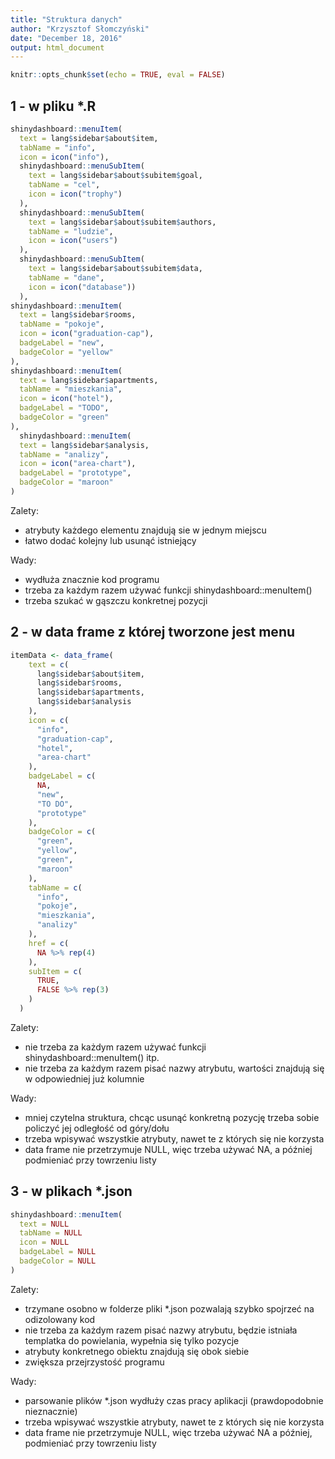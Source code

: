 ```yaml
---
title: "Struktura danych"
author: "Krzysztof Słomczyński"
date: "December 18, 2016"
output: html_document
---
```


```r
knitr::opts_chunk$set(echo = TRUE, eval = FALSE)
```

## 1 - w pliku *.R

```r
shinydashboard::menuItem(
  text = lang$sidebar$about$item,
  tabName = "info",
  icon = icon("info"),
  shinydashboard::menuSubItem(
    text = lang$sidebar$about$subitem$goal,
    tabName = "cel",
    icon = icon("trophy")
  ),
  shinydashboard::menuSubItem(
    text = lang$sidebar$about$subitem$authors,
    tabName = "ludzie",
    icon = icon("users")
  ),
  shinydashboard::menuSubItem(
    text = lang$sidebar$about$subitem$data,
    tabName = "dane",
    icon = icon("database"))
  ), 
shinydashboard::menuItem(
  text = lang$sidebar$rooms,
  tabName = "pokoje",
  icon = icon("graduation-cap"),
  badgeLabel = "new",
  badgeColor = "yellow"
), 
shinydashboard::menuItem(
  text = lang$sidebar$apartments,
  tabName = "mieszkania",
  icon = icon("hotel"),
  badgeLabel = "TODO",
  badgeColor = "green"
),
  shinydashboard::menuItem(
  text = lang$sidebar$analysis,
  tabName = "analizy",
  icon = icon("area-chart"),
  badgeLabel = "prototype",
  badgeColor = "maroon"
)
```

Zalety:

  - atrybuty każdego elementu znajdują sie w jednym miejscu
  - łatwo dodać kolejny lub usunąć istniejący

Wady:

  - wydłuża znacznie kod programu
  - trzeba za każdym razem używać funkcji shinydashboard::menuItem()
  - trzeba szukać w gąszczu konkretnej pozycji

## 2 - w data frame z której tworzone jest menu

```r
itemData <- data_frame(
    text = c(
      lang$sidebar$about$item,
      lang$sidebar$rooms,
      lang$sidebar$apartments,
      lang$sidebar$analysis
    ),
    icon = c(
      "info",
      "graduation-cap",
      "hotel",
      "area-chart"
    ),
    badgeLabel = c(
      NA,
      "new",
      "TO DO",
      "prototype"
    ),
    badgeColor = c(
      "green",
      "yellow",
      "green",
      "maroon"
    ),
    tabName = c(
      "info",
      "pokoje",
      "mieszkania",
      "analizy"
    ),
    href = c(
      NA %>% rep(4)
    ),
    subItem = c(
      TRUE,
      FALSE %>% rep(3)
    )
  )
```

Zalety:

 - nie trzeba za każdym razem używać funkcji shinydashboard::menuItem() itp.
 - nie trzeba za każdym razem pisać nazwy atrybutu, wartości znajdują się w odpowiedniej już kolumnie

Wady:

 - mniej czytelna struktura, chcąc usunąć konkretną pozycję trzeba sobie policzyć jej odległość od góry/dołu
 - trzeba wpisywać wszystkie atrybuty, nawet te z których się nie korzysta
 - data frame nie przetrzymuje NULL, więc trzeba używać NA, a później podmieniać przy towrzeniu listy

## 3 - w plikach *.json

```r
shinydashboard::menuItem(
  text = NULL
  tabName = NULL
  icon = NULL
  badgeLabel = NULL
  badgeColor = NULL
)
```

Zalety:

 - trzymane osobno w folderze pliki *.json pozwalają szybko spojrzeć na odizolowany kod
 - nie trzeba za każdym razem pisać nazwy atrybutu, będzie istniała templatka do powielania, wypełnia się tylko pozycje
 - atrybuty konkretnego obiektu znajdują się obok siebie
 - zwiększa przejrzystość programu

Wady:

 - parsowanie plików *.json wydłuży czas pracy aplikacji (prawdopodobnie nieznacznie)
 - trzeba wpisywać wszystkie atrybuty, nawet te z których się nie korzysta
 - data frame nie przetrzymuje NULL, więc trzeba używać NA a później, podmieniać przy towrzeniu listy